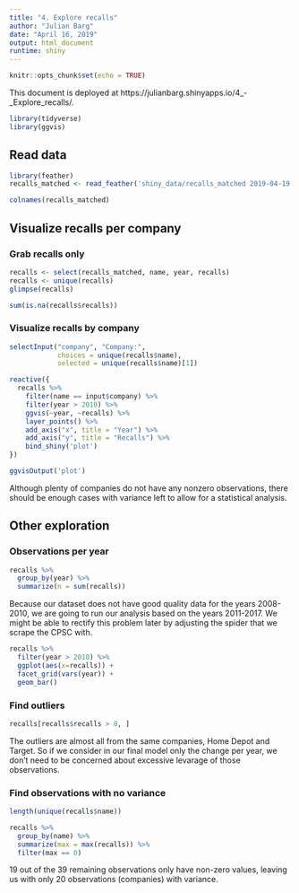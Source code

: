 ```yaml
---
title: "4. Explore recalls"
author: "Julian Barg"
date: "April 16, 2019"
output: html_document
runtime: shiny
---
```


```r
knitr::opts_chunk$set(echo = TRUE)
```

This document is deployed at https://julianbarg.shinyapps.io/4_-_Explore_recalls/.

```r
library(tidyverse)
library(ggvis)
```

## Read data

```r
library(feather)
recalls_matched <- read_feather('shiny_data/recalls_matched 2019-04-19.feather')

colnames(recalls_matched)
```

## Visualize recalls per company

### Grab recalls only
```r
recalls <- select(recalls_matched, name, year, recalls)
recalls <- unique(recalls)
glimpse(recalls)
```

```r
sum(is.na(recalls$recalls))
```

### Visualize recalls by company
```r
selectInput("company", "Company:",
            choices = unique(recalls$name), 
            selected = unique(recalls$name)[1])
```

```r
reactive({
  recalls %>%
    filter(name == input$company) %>%
    filter(year > 2010) %>%
    ggvis(~year, ~recalls) %>%
    layer_points() %>%
    add_axis("x", title = "Year") %>%
    add_axis("y", title = "Recalls") %>%
    bind_shiny('plot')
})

ggvisOutput('plot')
```

Although plenty of companies do not have any nonzero observations, there should be enough cases with variance left to allow for a statistical analysis.

## Other exploration

### Observations per year
```r
recalls %>%
  group_by(year) %>%
  summarize(n = sum(recalls))
```

Because our dataset does not have good quality data for the years 2008-2010, we are going to run our analysis based on the years 2011-2017. We might be able to rectify this problem later by adjusting the spider that we scrape the CPSC with.

```r
recalls %>%
  filter(year > 2010) %>%
  ggplot(aes(x=recalls)) +
  facet_grid(vars(year)) +
  geom_bar()
```

### Find outliers
```r
recalls[recalls$recalls > 8, ]
```

The outliers are almost all from the same companies, Home Depot and Target. So if we consider in our final model only the change per year, we don't need to be concerned about excessive levarage of those observations.

### Find observations with no variance

```r
length(unique(recalls$name))
```

```r
recalls %>%
  group_by(name) %>%
  summarize(max = max(recalls)) %>%
  filter(max == 0)
```

19 out of the 39 remaining observations only have non-zero values, leaving us with only 20 observations (companies) with variance.